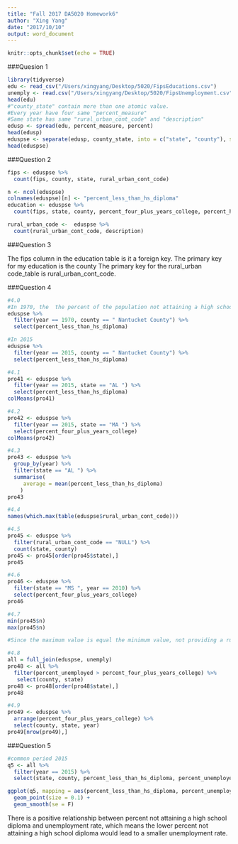 ```yaml
---
title: "Fall 2017 DA5020 Homework6"
author: "Xing Yang"
date: "2017/10/10"
output: word_document
---
```


```r
knitr::opts_chunk$set(echo = TRUE)
```

###Quesion 1

```r
library(tidyverse)
edu <- read_csv("/Users/xingyang/Desktop/5020/FipsEducations.csv")
unemply <- read.csv("/Users/xingyang/Desktop/5020/FipsUnemployment.csv")
head(edu)
#"county_state" contain more than one atomic value.
#Every year have four same "percent_measure" 
#Same state has same "rural_urban_cont_code" and "description" 
edusp <- spread(edu, percent_measure, percent)
head(edusp)
eduspse <- separate(edusp, county_state, into = c("state", "county"), sep = "\\|")
head(eduspse)
```

###Question 2

```r
fips <- eduspse %>%
  count(fips, county, state, rural_urban_cont_code)

n <- ncol(eduspse)
colnames(eduspse)[n] <- "percent_less_than_hs_diploma"
education <- eduspse %>%
  count(fips, state, county, percent_four_plus_years_college, percent_has_some_college, percent_hs_diploma, percent_less_than_hs_diploma)

rural_urban_code <-  eduspse %>%
  count(rural_urban_cont_code, description)
```

###Question 3

The fips column in the education table is it a foreign key.
The primary key for my education is the county
The primary key for the rural_urban code_table is rural_urban_cont_code.

###Question 4

```r
#4.0
#In 1970, the  the percent of the population not attaining a high school diploma for the Nantucket county in Massachusetts
eduspse %>%
  filter(year == 1970, county == " Nantucket County") %>%
  select(percent_less_than_hs_diploma)

#In 2015
eduspse %>%
  filter(year == 2015, county == " Nantucket County") %>%
  select(percent_less_than_hs_diploma)

#4.1
pro41 <- eduspse %>%
  filter(year == 2015, state == "AL ") %>%
  select(percent_less_than_hs_diploma)
colMeans(pro41)

#4.2
pro42 <- eduspse %>%
  filter(year == 2015, state == "MA ") %>%
  select(percent_four_plus_years_college)
colMeans(pro42)

#4.3
pro43 <- eduspse %>%
  group_by(year) %>%
  filter(state == "AL ") %>%
  summarise(
     average = mean(percent_less_than_hs_diploma)
    )
pro43 

#4.4
names(which.max(table(eduspse$rural_urban_cont_code)))

#4.5
pro45 <- eduspse %>%
  filter(rural_urban_cont_code == "NULL") %>%
  count(state, county)
pro45 <- pro45[order(pro45$state),]
pro45

#4.6
pro46 <- eduspse %>%
  filter(state == "MS ", year == 2010) %>% 
  select(percent_four_plus_years_college)
pro46

#4.7
min(pro45$n)
max(pro45$n)

#Since the maximum value is equal the minimum value, not providing a rural code for  each conuty has the same "NULL" number with 5. So there is no the most number of counties.

#4.8
all = full_join(eduspse, unemply)
pro48 <- all %>%
  filter(percent_unemployed > percent_four_plus_years_college) %>%
   select(county, state)
pro48 <- pro48[order(pro48$state),]
pro48

#4.9
pro49 <- eduspse %>%
  arrange(percent_four_plus_years_college) %>%
  select(county, state, year)
pro49[nrow(pro49),]
```

###Question 5

```r
#common period 2015
q5 <- all %>%
  filter(year == 2015) %>%
  select(state, county, percent_less_than_hs_diploma, percent_unemployed)

ggplot(q5, mapping = aes(percent_less_than_hs_diploma, percent_unemployed)) +
  geom_point(size = 0.1) +
  geom_smooth(se = F)
```

There is a positive relationship between percent not attaining a high school diploma and unemployment rate, which means the lower percent not attaining a high school diploma would lead to a smaller unemployment rate. 



